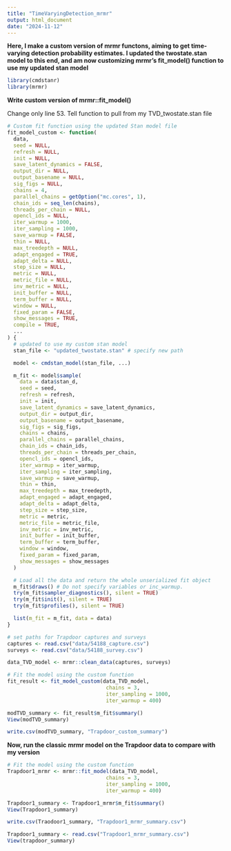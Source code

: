 ```yaml
---
title: "TimeVaryingDetection_mrmr"
output: html_document
date: "2024-11-12"
---
```



**Here, I make a custom version of mrmr functons, aiming to get time-varying detection probability estimates. I updated the twostate.stan model to this end, and am now customizing mrmr's fit_model() function to use my updated stan model**

```r

library(cmdstanr)
library(mrmr)

```

**Write custom version of mrmr::fit_model()**

Change only line 53. Tell function to pull from my TVD_twostate.stan file 

```r

# Custom fit function using the updated Stan model file
fit_model_custom <- function(
  data,
  seed = NULL,
  refresh = NULL,
  init = NULL,
  save_latent_dynamics = FALSE,
  output_dir = NULL,
  output_basename = NULL,
  sig_figs = NULL,
  chains = 4,
  parallel_chains = getOption("mc.cores", 1),
  chain_ids = seq_len(chains),
  threads_per_chain = NULL,
  opencl_ids = NULL,
  iter_warmup = 1000,
  iter_sampling = 1000,
  save_warmup = FALSE,
  thin = NULL,
  max_treedepth = NULL,
  adapt_engaged = TRUE,
  adapt_delta = NULL,
  step_size = NULL,
  metric = NULL,
  metric_file = NULL,
  inv_metric = NULL,
  init_buffer = NULL,
  term_buffer = NULL,
  window = NULL,
  fixed_param = FALSE,
  show_messages = TRUE,
  compile = TRUE,
  ...
) {
  # updated to use my custom stan model
  stan_file <- "updated_twostate.stan" # specify new path

  model <- cmdstan_model(stan_file, ...)

  m_fit <- model$sample(
    data = data$stan_d,
    seed = seed,
    refresh = refresh,
    init = init,
    save_latent_dynamics = save_latent_dynamics,
    output_dir = output_dir,
    output_basename = output_basename,
    sig_figs = sig_figs,
    chains = chains,
    parallel_chains = parallel_chains,
    chain_ids = chain_ids,
    threads_per_chain = threads_per_chain,
    opencl_ids = opencl_ids,
    iter_warmup = iter_warmup,
    iter_sampling = iter_sampling,
    save_warmup = save_warmup,
    thin = thin,
    max_treedepth = max_treedepth,
    adapt_engaged = adapt_engaged,
    adapt_delta = adapt_delta,
    step_size = step_size,
    metric = metric,
    metric_file = metric_file,
    inv_metric = inv_metric,
    init_buffer = init_buffer,
    term_buffer = term_buffer,
    window = window,
    fixed_param = fixed_param,
    show_messages = show_messages
  )

  # Load all the data and return the whole unserialized fit object
  m_fit$draws() # Do not specify variables or inc_warmup.
  try(m_fit$sampler_diagnostics(), silent = TRUE)
  try(m_fit$init(), silent = TRUE)
  try(m_fit$profiles(), silent = TRUE)

  list(m_fit = m_fit, data = data)
}

```



```r

# set paths for Trapdoor captures and surveys
captures <- read.csv("data/54188_capture.csv")  
surveys <- read.csv("data/54188_survey.csv")   

data_TVD_model <- mrmr::clean_data(captures, surveys)
```

```r

# Fit the model using the custom function
fit_result <- fit_model_custom(data_TVD_model,
                                chains = 3, 
                                iter_sampling = 1000, 
                                iter_warmup = 400)

modTVD_summary <- fit_result$m_fit$summary()
View(modTVD_summary)

write.csv(modTVD_summary, "Trapdoor_custom_summary")

```

**Now, run the classic mrmr model on the Trapdoor data to compare with my version**


```r

# Fit the model using the custom function
Trapdoor1_mrmr <- mrmr::fit_model(data_TVD_model,
                                chains = 3, 
                                iter_sampling = 1000, 
                                iter_warmup = 400)

Trapdoor1_summary <- Trapdoor1_mrmr$m_fit$summary()
View(Trapdoor1_summary)

write.csv(Traodoor1_summary, "Trapdoor1_mrmr_summary.csv")

Trapdoor1_summary <- read.csv("Trapdoor1_mrmr_summary.csv")
View(trapdoor_summary)

```












